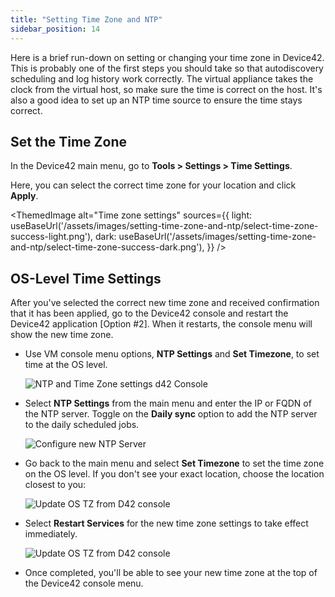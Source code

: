 ```yaml
---
title: "Setting Time Zone and NTP"
sidebar_position: 14
---
```



Here is a brief run-down on setting or changing your time zone in Device42. This is probably one of the first steps you should take so that autodiscovery scheduling and log history work correctly. The virtual appliance takes the clock from the virtual host, so make sure the time is correct on the host. It's also a good idea to set up an NTP time source to ensure the time stays correct.

## Set the Time Zone

In the Device42 main menu, go to **Tools > Settings > Time Settings**.

Here, you can select the correct time zone for your location and click **Apply**.

<ThemedImage
  alt="Time zone settings"
  sources={{
    light: useBaseUrl('/assets/images/setting-time-zone-and-ntp/select-time-zone-success-light.png'),
    dark: useBaseUrl('/assets/images/setting-time-zone-and-ntp/select-time-zone-success-dark.png'),
  }}
/>

## OS-Level Time Settings

After you've selected the correct new time zone and received confirmation that it has been applied, go to the Device42 console and restart the Device42 application \[Option #2\]. When it restarts, the console menu will show the new time zone.

- Use VM console menu options, **NTP Settings** and **Set Timezone**, to set time at the OS level.

    ![NTP and Time Zone settings d42 Console](/assets/images/setting-time-zone-and-ntp/console-main-menu.png)

- Select **NTP Settings** from the main menu and enter the IP or FQDN of the NTP server. Toggle on the **Daily sync** option to add the NTP server to the daily scheduled jobs.

    ![Configure new NTP Server ](/assets/images/setting-time-zone-and-ntp/console-ntp-settings.png)

- Go back to the main menu and select **Set Timezone** to set the time zone on the OS level. If you don't see your exact location, choose the location closest to you:

    ![Update OS TZ from D42 console](/assets/images/setting-time-zone-and-ntp/console-set-timezone.png)

- Select **Restart Services** for the new time zone settings to take effect immediately.

    ![Update OS TZ from D42 console](/assets/images/setting-time-zone-and-ntp/console-restart-services.png)

- Once completed, you'll be able to see your new time zone at the top of the Device42 console menu.
